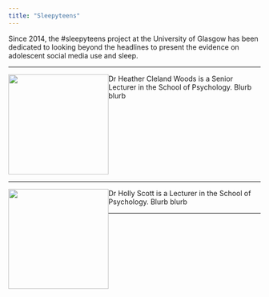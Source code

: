 ```yaml
---
title: "Sleepyteens"
---
```


Since 2014, the #sleepyteens project at the University of Glasgow has been dedicated to looking beyond the headlines to present the evidence on adolescent social media use and sleep.

---

<img src="images/heatherpic.jpg" style="width: 200px; float: left;">

Dr Heather Cleland Woods is a Senior Lecturer in the School of Psychology. Blurb blurb

<div style="clear: both;"></div>

---

<img src="images/hollypic.jpg" style="width: 200px; float: left;">

Dr Holly Scott is a Lecturer in the School of Psychology. Blurb blurb

---